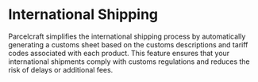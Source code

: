 # International Shipping

Parcelcraft simplifies the international shipping process by automatically generating a customs sheet based on the customs descriptions and tariff codes associated with each product. This feature ensures that your international shipments comply with customs regulations and reduces the risk of delays or additional fees.

